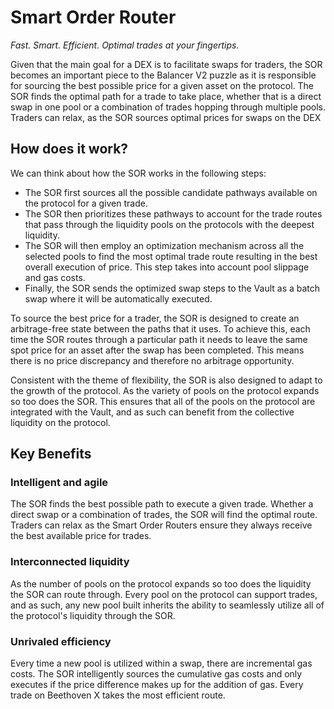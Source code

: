 # Smart Order Router
_Fast. Smart. Efficient. Optimal trades at your fingertips._

Given that the main goal for a DEX is to facilitate swaps for traders, the SOR becomes an important piece to the Balancer V2 puzzle as it is responsible for sourcing the best possible price for a given asset on the protocol. The SOR finds the optimal path for a trade to take place, whether that is a direct swap in one pool or a combination of trades hopping through multiple pools. Traders can relax, as the SOR sources optimal prices for swaps on the DEX

## How does it work?

We can think about how the SOR works in the following steps:

* The SOR first sources all the possible candidate pathways available on the protocol for a given trade.
* The SOR then prioritizes these pathways to account for the trade routes that pass through the liquidity pools on the protocols with the deepest liquidity.
* The SOR will then employ an optimization mechanism across all the selected pools to find the most optimal trade route resulting in the best overall execution of price. This step takes into account pool slippage and gas costs.
* Finally, the SOR sends the optimized swap steps to the Vault as a batch swap where it will be automatically executed.

To source the best price for a trader, the SOR is designed to create an arbitrage-free state between the paths that it uses. To achieve this, each time the SOR routes through a particular path it needs to leave the same spot price for an asset after the swap has been completed. This means there is no price discrepancy and therefore no arbitrage opportunity.  

Consistent with the theme of flexibility, the SOR is also designed to adapt to the growth of the protocol. As the variety of pools on the protocol expands so too does the SOR. This ensures that all of the pools on the protocol are integrated with the Vault, and as such can benefit from the collective liquidity on the protocol. 

## Key Benefits

### Intelligent and agile
The SOR finds the best possible path to execute a given trade. Whether a direct swap or a combination of trades, the SOR will find the optimal route. Traders can relax as the Smart Order Routers ensure they always receive the best available price for trades.

### Interconnected liquidity
As the number of pools on the protocol expands so too does the liquidity the SOR can route through. Every pool on the protocol can support trades, and as such, any new pool built inherits the ability to seamlessly utilize all of the protocol's liquidity through the SOR.

### Unrivaled efficiency 
Every time a new pool is utilized within a swap, there are incremental gas costs. The SOR intelligently sources the cumulative gas costs and only executes if the price difference makes up for the addition of gas. Every trade on Beethoven X takes the most efficient route. 
